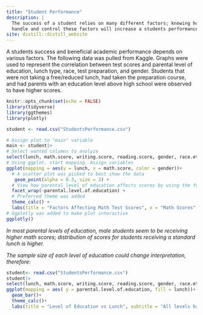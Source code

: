 ```yaml
---
title: "Student Performance"
description: |
  The success of a student relies on many different factors; knowing how to 
  handle and control these factors will increase a students performance.
site: distill::distill_website
---
```


A students success and beneficial academic performance depends on various factors. The following data was pulled from Kaggle. Graphs were used to represent the correlation between test scores and parental level of education, lunch type, race, test preparation, and gender. Students that were not taking a free/reduced lunch, had taken the preparation course, and had parents with an education level above high school were observed to have higher scores.  
 
```r
knitr::opts_chunk$set(echo = FALSE)
library(tidyverse)
library(ggthemes)
library(plotly)
```

```r
student <- read.csv("StudentsPerformance.csv")

# Assign plot to "main" variable 
main <- student|> 
# Select wanted columns to analyze
select(lunch, math.score, writing.score, reading.score, gender, race.ethnicity, parental.level.of.education)|> 
# Using ggplot, start mapping. Assign variables
ggplot(mapping = aes(y = lunch, x = math.score, color = gender))+ 
  # A scatter plot was picked to best show the data
   geom_point(alpha = 0.3, size = 3) +
  # View how parental level of education affects scores by using the function face_wrap
  facet_wrap(~parental.level.of.education) + 
  # Preferred theme was added
  theme_calc() + 
  labs(title = "Factors Affecting Math Test Scores", x = "Math Scores", y = "Lunch Type", caption = "Kaggle: JAKKI SESHAPANPU 2018")  
# Ggplotly was added to make plot interactive 
ggplotly()
```
*In most parental levels of education, male students seem to be receiving higher math scores; distribution of scores for students receiving a standard lunch is higher.*

*The sample size of each level of education could change interpretation, therefore:*

```r
student<- read.csv("StudentsPerformance.csv")
student|> 
select(lunch, math.score, writing.score, reading.score, gender, race.ethnicity, parental.level.of.education)|> 
ggplot(mapping = aes( y = parental.level.of.education, fill = lunch))+ 
  geom_bar()+ 
  theme_calc()+
  labs(title = "Level of Education vs Lunch", subtitle = "All levels have standard lunch count either equal to 50%, or more", y = "Parental Level of Education", x = "Count", caption = "Kaggle: JAKKI SESHAPANPU 2018")
```
